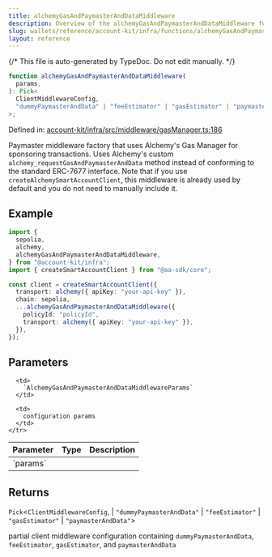 ```yaml
---
title: alchemyGasAndPaymasterAndDataMiddleware
description: Overview of the alchemyGasAndPaymasterAndDataMiddleware function
slug: wallets/reference/account-kit/infra/functions/alchemyGasAndPaymasterAndDataMiddleware
layout: reference
---
```


{/* This file is auto-generated by TypeDoc. Do not edit manually. */}

```ts
function alchemyGasAndPaymasterAndDataMiddleware(
  params,
): Pick<
  ClientMiddlewareConfig,
  "dummyPaymasterAndData" | "feeEstimator" | "gasEstimator" | "paymasterAndData"
>;
```

Defined in: [account-kit/infra/src/middleware/gasManager.ts:186](https://github.com/alchemyplatform/aa-sdk/blob/17aad1f572375d42a06c7e3238078a88a435d459/account-kit/infra/src/middleware/gasManager.ts#L186)

Paymaster middleware factory that uses Alchemy's Gas Manager for sponsoring
transactions. Uses Alchemy's custom `alchemy_requestGasAndPaymasterAndData`
method instead of conforming to the standard ERC-7677 interface. Note that
if you use `createAlchemySmartAccountClient`, this middleware is already
used by default and you do not need to manually include it.

## Example

```ts twoslash
import {
  sepolia,
  alchemy,
  alchemyGasAndPaymasterAndDataMiddleware,
} from "@account-kit/infra";
import { createSmartAccountClient } from "@aa-sdk/core";

const client = createSmartAccountClient({
  transport: alchemy({ apiKey: "your-api-key" }),
  chain: sepolia,
  ...alchemyGasAndPaymasterAndDataMiddleware({
    policyId: "policyId",
    transport: alchemy({ apiKey: "your-api-key" }),
  }),
});
```

## Parameters

<table>
  <thead>
    <tr>
      <th align="left">Parameter</th>
      <th align="left">Type</th>
      <th align="left">Description</th>
    </tr>
  </thead>

  <tbody>
    <tr>
      <td>
        `params`
      </td>

      <td>
        `AlchemyGasAndPaymasterAndDataMiddlewareParams`
      </td>

      <td>
        configuration params
      </td>
    </tr>

  </tbody>
</table>

## Returns

`Pick`\<`ClientMiddlewareConfig`,
| `"dummyPaymasterAndData"`
| `"feeEstimator"`
| `"gasEstimator"`
| `"paymasterAndData"`>

partial client middleware configuration containing `dummyPaymasterAndData`, `feeEstimator`, `gasEstimator`, and `paymasterAndData`
